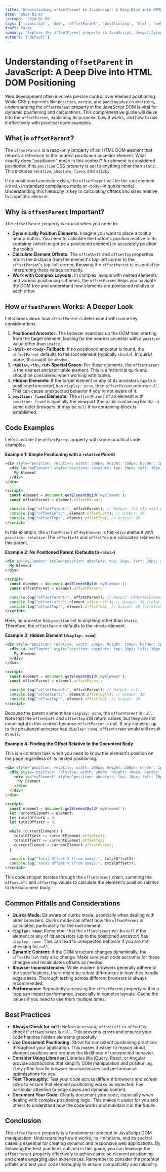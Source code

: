 ```yaml
---
title: 'Understanding offsetParent in JavaScript: A Deep Dive into HTML DOM Positioning'
date: '2024-01-05'
lastmod: '2024-01-05'
tags: ['javascript', 'dom', 'offsetParent', 'positioning', 'html', 'web development']
draft: false
summary: 'Explore the offsetParent property in JavaScript, demystifying how it affects element positioning within the HTML DOM. Learn how to use it effectively with practical examples and best practices.'
authors: ['default']
---
```


# Understanding `offsetParent` in JavaScript: A Deep Dive into HTML DOM Positioning

Web development often involves precise control over element positioning.  While CSS properties like `position`, `margin`, and `padding` play crucial roles, understanding the `offsetParent` property in the JavaScript DOM is vital for dynamic positioning and calculations. This comprehensive guide will delve into the `offsetParent`, explaining its purpose, how it works, and how to use it effectively with practical code examples.

## What is `offsetParent`?

The `offsetParent` is a read-only property of an HTML DOM element that returns a reference to the nearest *positioned* ancestor element.  What exactly does "positioned" mean in this context? An element is considered positioned if its `position` CSS property is set to anything other than `static`.  This includes `relative`, `absolute`, `fixed`, and `sticky`.

If no positioned ancestor exists, the `offsetParent` will be the root element (`<html>` in standard compliance mode or `<body>` in quirks mode).  Understanding this hierarchy is key to calculating offsets and sizes relative to a specific element.

## Why is `offsetParent` Important?

The `offsetParent` property is crucial when you need to:

*   **Dynamically Position Elements:**  Imagine you want to place a tooltip near a button.  You need to calculate the button's position relative to its container (which might be a positioned element) to accurately position the tooltip.
*   **Calculate Element Offsets:**  The `offsetLeft` and `offsetTop` properties return the distance from the element's top-left corner to the `offsetParent`'s top-left corner. Knowing the `offsetParent` is essential for interpreting these values correctly.
*   **Work with Complex Layouts:**  In complex layouts with nested elements and various positioning schemes, the `offsetParent` helps you navigate the DOM tree and understand how elements are positioned relative to each other.

## How `offsetParent` Works: A Deeper Look

Let's break down how `offsetParent` is determined with some key considerations:

1.  **Positioned Ancestor:**  The browser searches up the DOM tree, starting from the target element, looking for the nearest ancestor with a `position` value other than `static`.
2.  **`<html>` or `<body>` Fallback:** If no positioned ancestor is found, the `offsetParent` defaults to the root element (typically `<html>`). In quirks mode, this might be `<body>`.
3.  **`<table>`, `<th>`, `<td>` Special Cases:**  For these elements, the `offsetParent` is the nearest ancestor table element. This is a historical quirk and should be considered when working with tables.
4.  **Hidden Elements:** If the target element or any of its ancestors (up to a positioned ancestor) has `display: none`, then `offsetParent` returns `null`. This can cause unexpected behavior if you're not aware of it.
5.  **`position: fixed` Elements:** The `offsetParent` of an element with `position: fixed` is typically the viewport (the initial containing block). In some older browsers, it may be `null` if no containing block is established.

## Code Examples

Let's illustrate the `offsetParent` property with some practical code examples.

**Example 1: Simple Positioning with a `relative` Parent**

```html
<div style="position: relative; width: 200px; height: 100px; border: 1px solid black;">
  <div id="myElement" style="position: absolute; top: 20px; left: 30px; width: 50px; height: 30px; background-color: lightblue;">
    My Element
  </div>
</div>

<script>
  const element = document.getElementById('myElement');
  const offsetParent = element.offsetParent;

  console.log("offsetParent:", offsetParent); // Output: The DIV with position: relative
  console.log("offsetLeft:", element.offsetLeft); // Output: 30
  console.log("offsetTop:", element.offsetTop); // Output: 20
</script>
```

In this example, the `offsetParent` of `#myElement` is the `<div>` element with `position: relative`. The `offsetLeft` and `offsetTop` are calculated relative to this parent.

**Example 2: No Positioned Parent (Defaults to `<html>`)**

```html
<div id="myElement" style="position: absolute; top: 20px; left: 30px; width: 50px; height: 30px; background-color: lightblue;">
  My Element
</div>

<script>
  const element = document.getElementById('myElement');
  const offsetParent = element.offsetParent;

  console.log("offsetParent:", offsetParent); // Output: HTMLHtmlElement (or the <body> in quirks mode)
  console.log("offsetLeft:", element.offsetLeft); // Output: 30 (relative to the <html> element)
  console.log("offsetTop:", element.offsetTop); // Output: 20 (relative to the <html> element)
</script>
```

Here, no ancestor has `position` set to anything other than `static`. Therefore, the `offsetParent` defaults to the `<html>` element.

**Example 3: Hidden Element (`display: none`)**

```html
<div style="position: relative; width: 200px; height: 100px; border: 1px solid black; display:none;">
  <div id="myElement" style="position: absolute; top: 20px; left: 30px; width: 50px; height: 30px; background-color: lightblue;">
    My Element
  </div>
</div>

<script>
  const element = document.getElementById('myElement');
  const offsetParent = element.offsetParent;

  console.log("offsetParent:", offsetParent); // Output: null
  console.log("offsetLeft:", element.offsetLeft); // Output: 30
  console.log("offsetTop:", element.offsetTop); // Output: 20
</script>
```

Because the parent element has `display: none`, the `offsetParent` is `null`.  Note that the `offsetLeft` and `offsetTop` still return values, but they are not meaningful in this context because `offsetParent` is null. If any ancestor up to the positioned ancestor had `display: none`, `offsetParent` would still result in `null`.

**Example 4: Finding the Offset Relative to the Document Body**

This is a common task when you need to know the element's position on the page regardless of its nested positioning.

```html
<div style="position: relative; width: 300px; height: 200px; border: 1px solid black; margin: 50px;">
  <div style="position: relative; width: 200px; height: 100px; border: 1px solid red; margin: 20px;">
    <div id="myElement" style="position: absolute; top: 10px; left: 10px; width: 50px; height: 30px; background-color: lightblue;">
      My Element
    </div>
  </div>
</div>

<script>
  const element = document.getElementById('myElement');
  let currentElement = element;
  let totalOffsetX = 0;
  let totalOffsetY = 0;

  while (currentElement) {
    totalOffsetX += currentElement.offsetLeft;
    totalOffsetY += currentElement.offsetTop;
    currentElement = currentElement.offsetParent;
  }

  console.log("Total Offset X (from body):", totalOffsetX);
  console.log("Total Offset Y (from body):", totalOffsetY);
</script>
```

This code snippet iterates through the `offsetParent` chain, summing the `offsetLeft` and `offsetTop` values to calculate the element's position relative to the document body.

## Common Pitfalls and Considerations

*   **Quirks Mode:** Be aware of quirks mode, especially when dealing with older browsers. Quirks mode can affect how the `offsetParent` is calculated, particularly for the root element.
*   **`display: none`:**  Remember that the `offsetParent` will be `null` if the element or any of its ancestors (up to the positioned ancestor) has `display: none`.  This can lead to unexpected behavior if you are not checking for `null`.
*   **Dynamic Content:** If the DOM structure changes dynamically, the `offsetParent` may also change.  Make sure your code accounts for these changes and recalculates offsets as needed.
*   **Browser Inconsistencies:** While modern browsers generally adhere to the specifications, there might be subtle differences in how they handle edge cases. Thorough testing across different browsers is always recommended.
*   **Performance:**  Repeatedly accessing the `offsetParent` property within a loop can impact performance, especially in complex layouts.  Cache the values if you need to use them multiple times.

## Best Practices

*   **Always Check for `null`:** Before accessing `offsetLeft` or `offsetTop`, check if `offsetParent` is `null`. This prevents errors and ensures your code handles hidden elements gracefully.
*   **Use Consistent Positioning:**  Strive for consistent positioning practices throughout your application.  This makes it easier to reason about element positions and reduces the likelihood of unexpected behavior.
*   **Consider Using Libraries:** Libraries like jQuery, React, or Angular provide abstractions that simplify DOM manipulation and positioning. They often handle browser inconsistencies and performance optimizations for you.
*   **Test Thoroughly:**  Test your code across different browsers and screen sizes to ensure that element positioning works as expected.  Pay particular attention to edge cases and dynamic content.
*   **Document Your Code:** Clearly document your code, especially when dealing with complex positioning logic.  This makes it easier for you and others to understand how the code works and maintain it in the future.

## Conclusion

The `offsetParent` property is a fundamental concept in JavaScript DOM manipulation. Understanding how it works, its limitations, and its special cases is essential for creating dynamic and responsive web applications. By following the best practices outlined in this guide, you can leverage the `offsetParent` property effectively to achieve precise element positioning and create engaging user experiences. Remember to consider the potential pitfalls and test your code thoroughly to ensure compatibility and reliability.